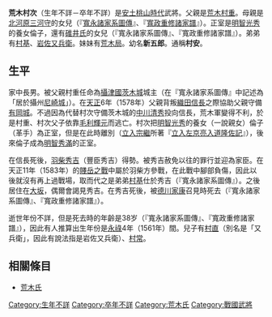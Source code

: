 {{japanese|japanese=荒木 村次|kana=あらき むらつぐ|romaji=Araki Muratsugu}}
'''荒木村次'''（生年不詳－卒年不詳）是[[安土桃山時代|安土桃山時代]]武將。父親是[[荒木村重|荒木村重]]。母親是[[北河原三河守|北河原三河守]]的女兒（『[[寬永諸家系圖傳|寬永諸家系圖傳]]』、『[[寬政重修諸家譜|寬政重修諸家譜]]』）。正室是[[明智光秀|明智光秀]]的養女倫子，還有[[碓井氏|碓井氏]]的女兒（『寬永諸家系圖傳』、『寬政重修諸家譜』）。弟弟有[[荒木村基|村基]]、[[岩佐又兵衛|岩佐又兵衛]]。妹妹有[[荒木局|荒木局]]。幼名'''新五郎'''。通稱'''村安'''。

== 生平 ==
家中長男。被父親村重任命為[[攝津國|攝津國]][[茨木城|茨木城]]城主（在『寬永諸家系圖傳』中記述為「居於攝州[[尼崎城|尼崎城]]」）。在[[天正_(日本)|天正]]6年（1578年）父親背叛[[織田信長|織田信長]]之際協助父親守備[[有岡城|有岡城]]。不過因為代替村次守備茨木城的[[中川清秀|中川清秀]]投向信長，荒木軍變得不利，於是村重、村次父子依靠[[毛利輝元|毛利輝元]]而逃亡。村次把[[明智光秀|明智光秀]]的養女（一說親女）倫子（革手）為正室，但是在此時離別（[[立入宗繼|立入宗繼]]所著『[[立入左京亮入道隆佐記|立入左京亮入道隆佐記]]』），後來倫子成為[[明智秀滿|明智秀滿]]的正室。

在信長死後，[[羽柴秀吉|羽柴秀吉]]（豐臣秀吉）得勢。被秀吉赦免以往的罪行並迎為家臣。在天正11年（1583年）的[[賤岳之戰|賤岳之戰]]中屬於羽柴方參戰，在此戰中腳部負傷，因此以後就沒有再上過戰場，取而代之是弟弟[[荒木村基|村基]]仕於秀吉（『寬永諸家系圖傳』）。之後居住在[[大阪市|大坂]]，偶爾會謁見秀吉。在秀吉死後，被[[德川家康|德川家康]]召見時死去（『寬永諸家系圖傳』、『寬政重修諸家譜』）。

逝世年份不詳，但是死去時的年齡是38岁（『寬永諸家系圖傳』、『寬政重修諸家譜』），因此有人推算出生年份是[[永祿|永祿]]4年（1561年）間。兒子有[[荒木村直|村直]]（別名是「又兵衛」，因此有說法指是岩佐又兵衛）、[[荒木村常|村常]]。

== 相關條目 ==
*[[荒木氏|荒木氏]]

[[Category:生年不詳|Category:生年不詳]]
[[Category:卒年不詳|Category:卒年不詳]]
[[Category:荒木氏|Category:荒木氏]]
[[Category:戰國武將|Category:戰國武將]]